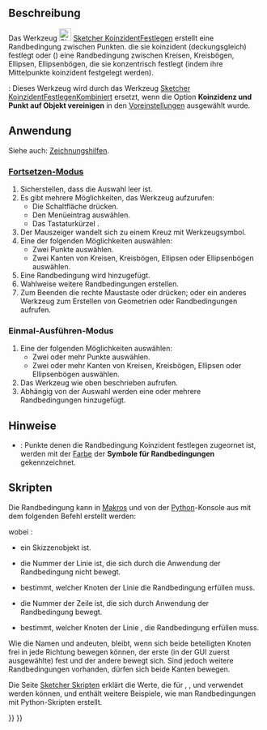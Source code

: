 <languages/>

{{Docnav/de
|[[Sketcher_ConstrainCoincidentUnified/de|KoinzidentFestlegen (kombiniert)]]
|[[Sketcher_ConstrainPointOnObject/de|PunktAufObjektFestlegen]]
|[[Sketcher_Workbench/de|Sketcher]]
|IconL=Sketcher_ConstrainCoincidentUnified.svg
|IconR=Constraint_PointOnObject.svg
|IconC=Workbench_Sketcher.svg
}}

{{GuiCommand/de
|Name=Sketcher ConstrainCoincident
|Name/de=Skizzierer KoinzidentFestlegen
|MenuLocation=Skizze → Sketcher-Randbedingungen → Koinzidenz festlegen
|Workbenches=[[Sketcher_Workbench/de|Sketcher]]
|Shortcut={{KEY|C}}
|SeeAlso=[[Sketcher_ConstrainCoincidentUnified/de|Sketcher KoinzidentFestlegenKombiniert]], [[Sketcher_ConstrainPointOnObject/de|Sketcher PunktAufObjektFestlegen]]
}}

<span id="Description"></span>
==Beschreibung== 

Das Werkzeug [[Image:Sketcher_ConstrainCoincident.svg|24px]] [[Sketcher_ConstrainCoincident/de|Sketcher KoinzidentFestlegen]] erstellt eine Randbedingung zwischen Punkten. die sie koinzident (deckungsgleich) festlegt oder ({{Version/de|0.21}}) eine Randbedingung zwischen Kreisen, Kreisbögen, Ellipsen, Ellipsenbögen, die sie konzentrisch festlegt (indem ihre Mittelpunkte  koinzident festgelegt werden).

{{Version/de|1.0}}: Dieses Werkzeug wird durch das Werkzeug [[Sketcher_ConstrainCoincidentUnified/de|Sketcher KoinzidentFestlegenKombiniert]] ersetzt, wenn die Option '''Koinzidenz und Punkt auf Objekt vereinigen''' in den [[Sketcher_Preferences/de#Allgemein|Voreinstellungen]] ausgewählt wurde.

<span id="Usage"></span>
==Anwendung==

Siehe auch: [[Sketcher_Workbench/de#Zeichnungshilfen|Zeichnungshilfen]].

<span id="Continue_mode"></span>
===[[Sketcher_Workbench/de#Fortsetzen-Modi|Fortsetzen-Modus]]===

# Sicherstellen, dass die Auswahl leer ist.
# Es gibt mehrere Möglichkeiten, das Werkzeug aufzurufen:
#* Die Schaltfläche {{Button|[[Image:Sketcher_ConstrainCoincident.svg|16px]] [[Sketcher_ConstrainCoincident/de|KoinzidentFestlegen]]}} drücken.
#* Den Menüeintrag {{MenuCommand|Skizze → Sketcher-Randbedingungen → [[Image:Sketcher_ConstrainCoincident.svg|16px]] KoinzidentFestlegen}} auswählen.
#* Das Tastaturkürzel {{KEY|C}}.
# Der Mauszeiger wandelt sich zu einem Kreuz mit Werkzeugsymbol.
# Eine der folgenden Möglichkeiten auswählen:
#* Zwei Punkte auswählen.
#* Zwei Kanten von Kreisen, Kreisbögen, Ellipsen oder Ellipsenbögen auswählen.
# Eine Randbedingung wird hinzugefügt.
# Wahlweise weitere Randbedingungen erstellen.
# Zum Beenden die rechte Maustaste oder {{KEY|Esc}} drücken; oder ein anderes Werkzeug zum Erstellen von Geometrien oder Randbedingungen aufrufen.

<span id="Run-once_mode"></span>
===Einmal-Ausführen-Modus===

# Eine der folgenden Möglichkeiten auswählen:
#* Zwei oder mehr Punkte auswählen.
#* Zwei oder mehr Kanten von Kreisen, Kreisbögen, Ellipsen oder Ellipsenbögen auswählen.
# Das Werkzeug wie oben beschrieben aufrufen.
# Abhängig von der Auswahl werden eine oder mehrere Randbedingungen hinzugefügt.

<span id="Notes"></span>
==Hinweise==

* {{Version/de|1.0}}: Punkte denen die Randbedingung Koinzident festlegen zugeornet ist, werden mit der [[Sketcher_Preferences/de#Darstellung|Farbe]] der '''Symbole für Randbedingungen'''  gekennzeichnet.

<span id="Scripting"></span>
==Skripten==

Die Randbedingung kann in [[Macros/de|Makros]] und von der [[Python/de|Python]]-Konsole aus mit dem folgenden Befehl erstellt werden:

{{Code|code=Sketch.addConstraint(Sketcher.Constraint('Coincident',LineFixed,PointOfLineFixed,LineMoving,PointOfLineMoving)) }}

wobei :
* {{incode|Sketch}} ein Skizzenobjekt ist.
* {{incode|LineFixed}} die Nummer der Linie ist, die sich durch die Anwendung der Randbedingung nicht bewegt.
* {{incode|PointOfLineFixed}} bestimmt, welcher Knoten der Linie  {{incode|LineFixed}} die Randbedingung erfüllen muss.
* {{incode|LineMoving}} die Nummer der Zeile ist, die sich durch Anwendung der Randbedingung bewegt.
* {{incode|PointOfLineMoving}} bestimmt, welcher Knoten der Linie {{incode|LineMoving}}, die Randbedingung erfüllen muss.

Wie die Namen {{incode|LineFixed}} und {{incode|LineMoving}} andeuten, bleibt, wenn sich beide beteiligten Knoten frei in jede Richtung bewegen können, der erste (in der GUI zuerst ausgewählte) fest und der andere bewegt sich. Sind jedoch weitere Randbedingungen vorhanden, dürfen sich beide Kanten bewegen.

Die Seite [[Sketcher_scripting/de|Sketcher Skripten]] erklärt die Werte, die für {{incode|LineFixed}}, {{incode|PointOfLineFixed}}, {{incode|LineMoving}} und {{incode|PointOfLineMoving}} verwendet werden können, und enthält weitere Beispiele, wie man Randbedingungen mit Python-Skripten erstellt.


{{Docnav/de
|[[Sketcher_ConstrainCoincidentUnified/de|KoinzidentFestlegen (kombiniert)]]
|[[Sketcher_ConstrainPointOnObject/de|PunktAufObjektFestlegen]]
|[[Sketcher_Workbench/de|Sketcher]]
|IconL=Sketcher_ConstrainCoincidentUnified.svg
|IconR=Constraint_PointOnObject.svg
|IconC=Workbench_Sketcher.svg
}}

{{Sketcher_Tools_navi{{#translation:}}}}
{{Userdocnavi{{#translation:}}}}